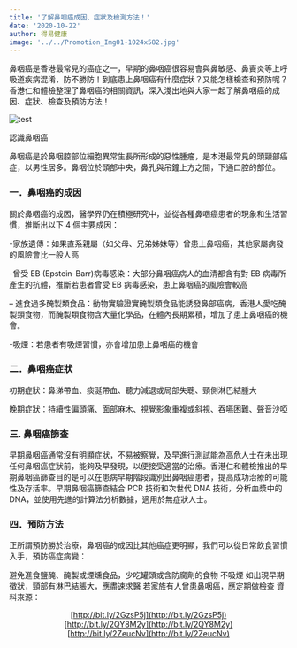 ```yaml
---
title: '了解鼻咽癌成因、症狀及檢測方法！'
date: '2020-10-22'
author: 得易健康
image: '../../Promotion_Img01-1024x582.jpg'
---
```


鼻咽癌是香港最常見的癌症之一，早期的鼻咽癌很容易會與鼻敏感、鼻竇炎等上呼吸道疾病混淆，防不勝防！到底患上鼻咽癌有什麼症狀？又能怎樣檢查和預防呢？香港仁和體檢整理了鼻咽癌的相關資訊，深入淺出地與大家一起了解鼻咽癌的成因、症狀、檢查及預防方法！

![test](https://www.prophecy.health/wp-content/uploads/2020/09/最新活動推廣individual-page-994-w-x-611-h.jpg)

認識鼻咽癌

鼻咽癌是於鼻咽腔部位細胞異常生長所形成的惡性腫瘤，是本港最常見的頭頸部癌症，以男性居多。鼻咽位於頭部中央，鼻孔與吊鐘上方之間，下通口腔的部位。

### 一．鼻咽癌的成因

關於鼻咽癌的成因，醫學界仍在積極研究中，並從各種鼻咽癌患者的現象和生活習慣，推斷出以下 4 個主要成因：

-家族遺傳：如果直系親屬（如父母、兄弟姊妹等）曾患上鼻咽癌，其他家屬病發的風險會比一般人高

-曾受 EB (Epstein-Barr)病毒感染：大部分鼻咽癌病人的血清都含有對 EB 病毒所產生的抗體，推斷若患者曾受 EB 病毒感染，患上鼻咽癌的風險會較高

– 進食過多醃製類食品：動物實驗證實醃製類食品能誘發鼻部癌病，香港人愛吃醃製類食物，而醃製類食物含大量化學品，在體內長期累積，增加了患上鼻咽癌的機會。

-吸煙：若患者有吸煙習慣，亦會增加患上鼻咽癌的機會

### 二．鼻咽癌症狀

初期症狀：鼻涕帶血、痰涎帶血、聽力減退或局部失聰、頸側淋巴結腫大

晚期症狀：持續性偏頭痛、面部麻木、視覺影象重複或斜視、吞嚥困難、聲音沙啞

### 三. 鼻咽癌篩查

早期鼻咽癌通常沒有明顯症狀，不易被察覺，及早進行測試能為高危人士在未出現任何鼻咽癌症狀前，能夠及早發現，以便接受適當的治療。香港仁和體檢推出的早期鼻咽癌篩查目的是可以在患病早期階段識別出鼻咽癌患者，提高成功治療的可能性及存活率。早期鼻咽癌篩查結合 PCR 技術和次世代 DNA 技術，分析血漿中的 DNA，並使用先進的計算法分析數據，適用於無症狀人士。

### 四．預防方法

正所謂預防勝於治療，鼻咽癌的成因比其他癌症更明顯，我們可以從日常飲食習慣入手，預防癌症病變：

避免進食鹽醃、醃製或煙燻食品，少吃罐頭或含防腐劑的食物
不吸煙
如出現早期徵狀，頸部有淋巴結脹大，應盡速求醫
若家族有人曾患鼻咽癌，應定期做檢查
資料來源：

<center>

[http://bit.ly/2GzsP5j](http://bit.ly/2GzsP5j)  
[http://bit.ly/2QY8M2y](http://bit.ly/2QY8M2y)  
[http://bit.ly/2ZeucNv](http://bit.ly/2ZeucNv)

</center>
